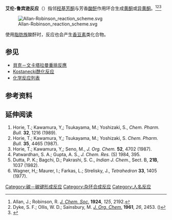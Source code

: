 '''艾伦-鲁宾逊反应'''（{{lang-en|Allan–Robinson reaction}}）指邻[[羟基|羟基]][[芳香族化合物|芳]][[酮|酮]]与芳香[[酸酐|酸酐]]作用环合生成[[黄酮|黄酮]]或[[异黄酮|异黄酮]]。<ref>Allan, J.; Robinson, R. ''[[J._Chem._Soc.|J. Chem. Soc.]]'' '''1924''', ''125'', 2192.</ref><ref>Dyke, S. F.; Ollis, W. D.; Sainsbury, M. ''[[J._Org._Chem.|J. Org. Chem.]]'' '''1961''', ''26'', 2453. ({{DOI|10.1021/jo01351a072}})</ref><ref>{{cite journal en|author=Wheller, T. S.|year=1952|title=Flavone|journal=[[Organic_Syntheses|Organic Syntheses]]|volume=32|pages=72|url=http://www.orgsyn.org/orgsyn/prep.asp?prep=cv4p0478|access-date=2009-09-23|archive-date=2013-10-12|archive-url=https://web.archive.org/web/20131012022552/http://www.orgsyn.org/orgsyn/prep.asp?prep=cv4p0478|dead-url=no}}</ref>

[[Image:Allan-Robinson_reaction_scheme.svg|center]]

使用[[脂肪族|脂肪族]]酸酐时，反应也会产生[[香豆素|香豆素]]类化合物。

==参见==
* [[貝克－文卡塔拉曼重排反應|貝克－文卡塔拉曼重排反應]]
* [[Kostanecki酰化反应|Kostanecki酰化反应]]
* [[化学反应列表|化学反应列表]]

==参考资料==
{{Reflist}}

==延伸阅读==
#Horie, T.; Kawamura, Y,; Tsukayama, M.; Yoshizaki, S., ''Chem. Pharm. Bull.'' '''32''', 1216 (1989).
#Horie, T.; Kawamura, Y,; Tsukayama, M.; Yoshizaki, S. ''Chem. Pharm. Bull.'' '''35''', 4465 (1987).
#Horie, T.; Kawamura, Y,; Seno, M., ''J. Org. Chem.'' '''52''', 4702 (1987).
#Patwardhan, S. A.; Gupta, A. S., ''J. Chem. Res.'' (S) 1984, 395.
#Dutta, P. K.; Bagchi, D.; Pakrashi, S. C., ''Indian J. Chem.'', Sect. B, '''21B''', 1037 (1982).
#Wagner, H,; Maurer, I.; Farkas, L.; Strelisky, J., ''Tetrahedron'' '''33''', 1405 (1977).

[[Category:碳－碳键形成反应|Category:碳－碳键形成反应]]
[[Category:杂环合成反应|Category:杂环合成反应]]
[[Category:人名反应|Category:人名反应]]